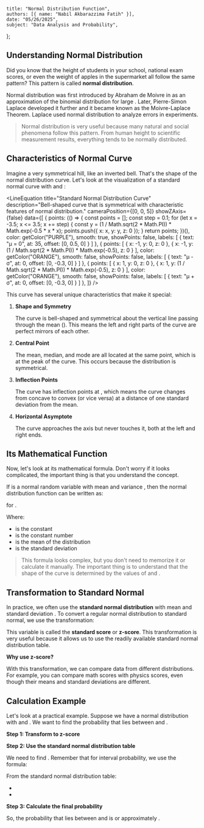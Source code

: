     title: "Normal Distribution Function",
    authors: [{ name: "Nabil Akbarazzima Fatih" }],
    date: "05/26/2025",
    subject: "Data Analysis and Probability",
};


## Understanding Normal Distribution

Did you know that the height of students in your school, national exam scores, or even the weight of apples in the supermarket all follow the same pattern? This pattern is called **normal distribution**.

Normal distribution was first introduced by Abraham de Moivre in <InlineMath math="1733" /> as an approximation of the binomial distribution for large <InlineMath math="n" />. Later, Pierre-Simon Laplace developed it further and it became known as the Moivre-Laplace Theorem. Laplace used normal distribution to analyze errors in experiments.

> Normal distribution is very useful because many natural and social phenomena follow this pattern. From human height to scientific measurement results, everything tends to be normally distributed.

## Characteristics of Normal Curve

Imagine a very symmetrical hill, like an inverted bell. That's the shape of the normal distribution curve. Let's look at the visualization of a standard normal curve with <InlineMath math="\mu = 0" /> and <InlineMath math="\sigma = 1" />:

<LineEquation
  title="Standard Normal Distribution Curve"
  description="Bell-shaped curve that is symmetrical with characteristic features of normal distribution."
  cameraPosition={[0, 0, 5]}
  showZAxis={false}
  data={[
    {
      points: (() => {
        const points = [];
        const step = 0.1;
        for (let x = -3.5; x <= 3.5; x += step) {
          const y = (1 / Math.sqrt(2 * Math.PI)) * Math.exp(-0.5 * x * x);
          points.push({ x: x, y: y, z: 0 });
        }
        return points;
      })(),
      color: getColor("PURPLE"),
      smooth: true,
      showPoints: false,
      labels: [
        { text: "μ = 0", at: 35, offset: [0, 0.5, 0] }
      ]
    },
    {
      points: [
        { x: -1, y: 0, z: 0 },
        { x: -1, y: (1 / Math.sqrt(2 * Math.PI)) * Math.exp(-0.5), z: 0 }
      ],
      color: getColor("ORANGE"),
      smooth: false,
      showPoints: false,
      labels: [
        { text: "μ - σ", at: 0, offset: [0, -0.3, 0] }
      ]
    },
    {
      points: [
        { x: 1, y: 0, z: 0 },
        { x: 1, y: (1 / Math.sqrt(2 * Math.PI)) * Math.exp(-0.5), z: 0 }
      ],
      color: getColor("ORANGE"),
      smooth: false,
      showPoints: false,
      labels: [
        { text: "μ + σ", at: 0, offset: [0, -0.3, 0] }
      ]
    },
  ]}
/>

This curve has several unique characteristics that make it special:

1. **Shape and Symmetry**

    The curve is bell-shaped and symmetrical about the vertical line passing through the mean (<InlineMath math="\mu" />). This means the left and right parts of the curve are perfect mirrors of each other.

2. **Central Point**

    The mean, median, and mode are all located at the same point, which is at the peak of the curve. This occurs because the distribution is symmetrical.

3. **Inflection Points**

    The curve has inflection points at <InlineMath math="x = \mu \pm \sigma" />, which means the curve changes from concave to convex (or vice versa) at a distance of one standard deviation from the mean.

4. **Horizontal Asymptote**

    The curve approaches the <InlineMath math="x" /> axis but never touches it, both at the left and right ends.

## Its Mathematical Function

Now, let's look at its mathematical formula. Don't worry if it looks complicated, the important thing is that you understand the concept.

If <InlineMath math="X" /> is a normal random variable with mean <InlineMath math="\mu" /> and variance <InlineMath math="\sigma^2" />, then the normal distribution function can be written as:

<BlockMath math="f(x; \mu, \sigma) = \frac{1}{\sigma\sqrt{2\pi}} e^{-\frac{1}{2}\left(\frac{x-\mu}{\sigma}\right)^2}" />

for <InlineMath math="-\infty < x < \infty" />.

Where:

- <InlineMath math="\pi" /> is the constant <InlineMath math="3.1416" />
- <InlineMath math="e" /> is the constant number <InlineMath math="2.7183" />
- <InlineMath math="\mu" /> is the mean of the distribution
- <InlineMath math="\sigma" /> is the standard deviation

> This formula looks complex, but you don't need to memorize it or calculate it manually. The important thing is to understand that the shape of the curve is determined by the values of <InlineMath math="\mu" /> and <InlineMath math="\sigma" />.

## Transformation to Standard Normal

In practice, we often use the **standard normal distribution** with mean <InlineMath math="\mu = 0" /> and standard deviation <InlineMath math="\sigma = 1" />. To convert a regular normal distribution to standard normal, we use the transformation:

<BlockMath math="Z = \frac{x - \mu}{\sigma}" />

This variable <InlineMath math="Z" /> is called the **standard score** or **z-score**. This transformation is very useful because it allows us to use the readily available standard normal distribution table.

**Why use z-score?**

With this transformation, we can compare data from different distributions. For example, you can compare math scores with physics scores, even though their means and standard deviations are different.

## Calculation Example

Let's look at a practical example. Suppose we have a normal distribution with <InlineMath math="\mu = 50" /> and <InlineMath math="\sigma = 10" />. We want to find the probability that <InlineMath math="X" /> lies between <InlineMath math="45" /> and <InlineMath math="62" />.

**Step 1: Transform to z-score**

<div className="flex flex-col gap-4">
<BlockMath math="z_1 = \frac{45 - 50}{10} = \frac{-5}{10} = -0.5" />
<BlockMath math="z_2 = \frac{62 - 50}{10} = \frac{12}{10} = 1.2" />
</div>

**Step 2: Use the standard normal distribution table**

We need to find <InlineMath math="P(-0.5 < Z < 1.2)" />. Remember that for interval probability, we use the formula:

<BlockMath math="P(a < Z < b) = P(Z < b) - P(Z < a)" />

From the standard normal distribution table:

- <InlineMath math="P(Z < -0.5) = 0.3085" />
- <InlineMath math="P(Z < 1.2) = 0.8849" />

**Step 3: Calculate the final probability**

<BlockMath math="P(45 < X < 62) = P(-0.5 < Z < 1.2) = 0.8849 - 0.3085 = 0.5764" />

So, the probability that <InlineMath math="X" /> lies between <InlineMath math="45" /> and <InlineMath math="62" /> is <InlineMath math="0.5764" /> or approximately <InlineMath math="57.64\%" />.